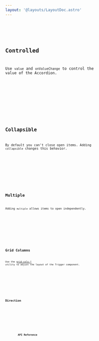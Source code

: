 ```yaml
---
layout: '@layouts/LayoutDoc.astro'
---
```








<Preview client:load>
	<Fragment slot="preview">
		<Default client:visible />
	</Fragment>
	<Fragment slot="code">
		<Code code={DefaultRaw} lang="svelte" />
	</Fragment>
</Preview>

## Controlled

Use `value` and `onValueChange` to control the value of the Accordion.

<Preview client:load>
	<Fragment slot="preview">
		<Controlled client:visible />
	</Fragment>
	<Fragment slot="code">
		<Code code={ControlledRaw} lang="svelte" />
	</Fragment>
</Preview>

## Collapsible

By default you can't close open items. Adding `collapsible` changes this behavior.

<Preview client:load>
	<Fragment slot="preview">
		<Collapsible client:visible />
	</Fragment>
	<Fragment slot="code">
		<Code code={CollapsibleRaw} lang="svelte" />
	</Fragment>
</Preview>

## Multiple

Adding `multiple` allows items to open independently.

<Preview client:load>
	<Fragment slot="preview">
		<Multiple client:visible />
	</Fragment>
	<Fragment slot="code">
		<Code code={MultipleRaw} lang="svelte" />
	</Fragment>
</Preview>

## Grid Columns

Use the [grid-cols-\*](https://tailwindcss.com/docs/grid-template-columns) utility to adjust the layout of the Trigger component.

<Preview client:load>
	<Fragment slot="preview">
		<Columns client:visible />
	</Fragment>
	<Fragment slot="code">
		<Code code={ColumnsRaw} lang="svelte" />
	</Fragment>
</Preview>

## Direction

<Preview client:load>
	<Fragment slot="preview">
		<Dir client:visible />
	</Fragment>
	<Fragment slot="code">
		<Code code={DirRaw} lang="svelte" />
	</Fragment>
</Preview>

## API Reference

<ApiTable />
